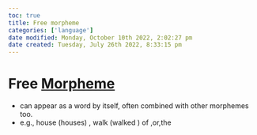 ```yaml
---
toc: true
title: Free morpheme
categories: ['language']
date modified: Monday, October 10th 2022, 2:02:27 pm
date created: Tuesday, July 26th 2022, 8:33:15 pm
---
```


# Free [Morpheme](Morpheme.qmd)
- can appear as a word by itself, often combined with other morphemes too.
- e.g., house (houses) , walk (walked ) of ,or,the



